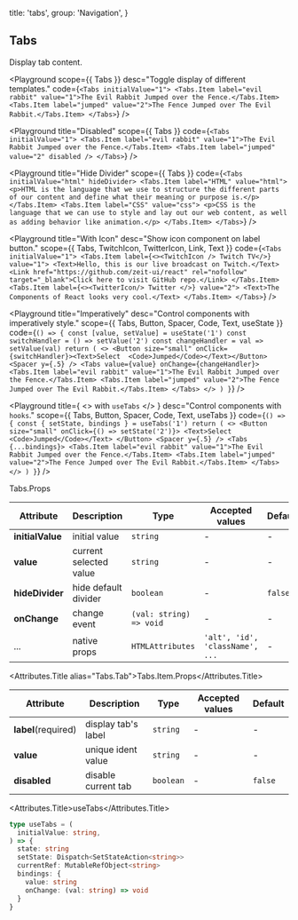 
  title: 'tabs',
  group: 'Navigation',
}

## Tabs

Display tab content.

<Playground
  scope={{ Tabs }}
  desc="Toggle display of different templates."
  code={`
<Tabs initialValue="1">
  <Tabs.Item label="evil rabbit" value="1">The Evil Rabbit Jumped over the Fence.</Tabs.Item>
  <Tabs.Item label="jumped" value="2">The Fence Jumped over The Evil Rabbit.</Tabs.Item>
</Tabs>
`}
/>

<Playground
  title="Disabled"
  scope={{ Tabs }}
  code={`
<Tabs initialValue="1">
  <Tabs.Item label="evil rabbit" value="1">The Evil Rabbit Jumped over the Fence.</Tabs.Item>
  <Tabs.Item label="jumped" value="2" disabled />
</Tabs>
`}
/>

<Playground
  title="Hide Divider"
  scope={{ Tabs }}
  code={`
<Tabs initialValue="html" hideDivider>
  <Tabs.Item label="HTML" value="html">
    <p>HTML is the language that we use to structure the different parts of our content and define what their meaning or purpose is.</p>
  </Tabs.Item>
  <Tabs.Item label="CSS" value="css">
    <p>CSS is the language that we can use to style and lay out our web content,
    as well as adding behavior like animation.</p>
  </Tabs.Item>
</Tabs>
`}
/>

<Playground
  title="With Icon"
  desc="Show icon component on label button."
  scope={{ Tabs, TwitchIcon, TwitterIcon, Link, Text }}
  code={`
<Tabs initialValue="1">
  <Tabs.Item label={<><TwitchIcon /> Twitch TV</>} value="1">
    <Text>Hello, this is our live broadcast on Twitch.</Text>
    <Link href="https://github.com/zeit-ui/react" rel="nofollow" target="_blank">Click here to visit GitHub repo.</Link>
  </Tabs.Item>
  <Tabs.Item label={<><TwitterIcon/> Twitter </>} value="2">
    <Text>The Components of React looks very cool.</Text>
  </Tabs.Item>
</Tabs>
`}
/>

<Playground
  title="Imperatively"
  desc="Control components with imperatively style."
  scope={{ Tabs, Button, Spacer, Code, Text, useState }}
  code={`
() => {
  const [value, setValue] = useState('1')
  const switchHandler = () => setValue('2')
  const changeHandler = val => setValue(val)
  return (
    <>
      <Button size="small" onClick={switchHandler}><Text>Select  <Code>Jumped</Code></Text></Button>
      <Spacer y={.5} />
      <Tabs value={value} onChange={changeHandler}>
        <Tabs.Item label="evil rabbit" value="1">The Evil Rabbit Jumped over the Fence.</Tabs.Item>
        <Tabs.Item label="jumped" value="2">The Fence Jumped over The Evil Rabbit.</Tabs.Item>
      </Tabs>
    </>
  )
}
`}
/>

<Playground
  title={
    <>
      with <Code>useTabs</Code>
    </>
  }
  desc="Control components with `hooks`."
  scope={{ Tabs, Button, Spacer, Code, Text, useTabs }}
  code={`
() => {
  const { setState, bindings } = useTabs('1')
  return (
    <>
      <Button size="small" onClick={() => setState('2')}>
        <Text>Select  <Code>Jumped</Code></Text>
      </Button>
      <Spacer y={.5} />
      <Tabs {...bindings}>
        <Tabs.Item label="evil rabbit" value="1">The Evil Rabbit Jumped over the Fence.</Tabs.Item>
        <Tabs.Item label="jumped" value="2">The Fence Jumped over The Evil Rabbit.</Tabs.Item>
      </Tabs>
    </>
  )
}
`}
/>

<Attributes edit="/pages/en-us/components/tabs.mdx">
<Attributes.Title>Tabs.Props</Attributes.Title>

| Attribute        | Description            | Type                    | Accepted values                 | Default |
| ---------------- | ---------------------- | ----------------------- | ------------------------------- | ------- |
| **initialValue** | initial value          | `string`                | -                               | -       |
| **value**        | current selected value | `string`                | -                               | -       |
| **hideDivider**  | hide default divider   | `boolean`               | -                               | `false` |
| **onChange**     | change event           | `(val: string) => void` | -                               | -       |
| ...              | native props           | `HTMLAttributes`        | `'alt', 'id', 'className', ...` | -       |

<Attributes.Title alias="Tabs.Tab">Tabs.Item.Props</Attributes.Title>

| Attribute           | Description         | Type      | Accepted values | Default |
| ------------------- | ------------------- | --------- | --------------- | ------- |
| **label**(required) | display tab's label | `string`  | -               | -       |
| **value**           | unique ident value  | `string`  | -               | -       |
| **disabled**        | disable current tab | `boolean` | -               | `false` |

<Attributes.Title>useTabs</Attributes.Title>

```ts
type useTabs = (
  initialValue: string,
) => {
  state: string
  setState: Dispatch<SetStateAction<string>>
  currentRef: MutableRefObject<string>
  bindings: {
    value: string
    onChange: (val: string) => void
  }
}
```

</Attributes>

